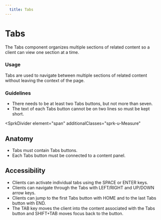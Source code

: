 ```yaml
---
  title: Tabs
---
```


# Tabs

The Tabs component organizes multiple sections of
related content so a client can view one section at a time. 

<ComponentPreview
  componentName="tabs--default-story"
  maxWidth="100%"
  hasReact
  hasAngular
  hasHTML
/>

### Usage

Tabs are used to navigate between multiple sections
of related content without leaving the context of the page. 

### Guidelines

- There needs to be at least two Tabs buttons, but not more than seven.
- The text of each Tabs button cannot be on two lines so must be kept short.

<SprkDivider
 element="span"
 additionalClasses="sprk-u-Measure"
></SprkDivider>

## Anatomy

- Tabs must contain Tabs buttons.
- Each Tabs button must be connected to a content panel.

## Accessibility

- Clients can activate individual tabs
using the SPACE or ENTER keys.
- Clients can navigate through the Tabs
with LEFT/RIGHT and UP/DOWN arrow keys.
- Clients can jump to the first Tabs button
with HOME and to the last Tabs button with END.
- The TAB key moves the client into the content
associated with the Tabs button and SHIFT+TAB
moves focus back to the button. 